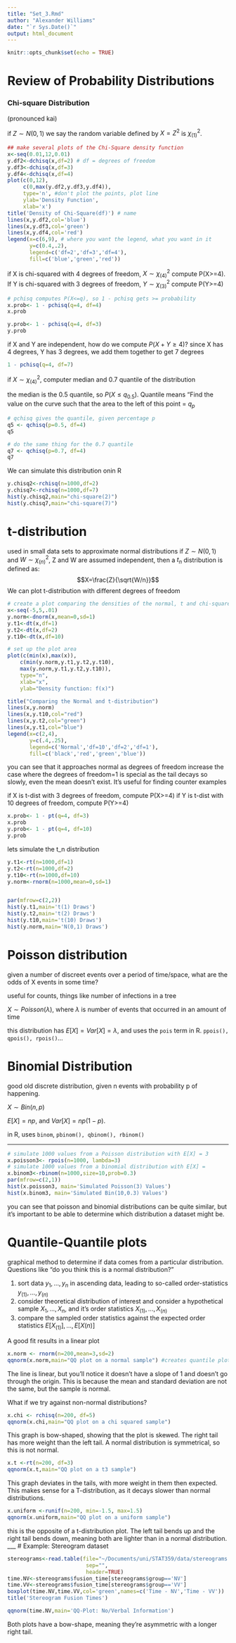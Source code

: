 ```yaml
---
title: "Set_3.Rmd"
author: "Alexander Williams"
date: "`r Sys.Date()`"
output: html_document
---
```


```r
knitr::opts_chunk$set(echo = TRUE)
```

# Review of Probability Distributions

### Chi-square Distribution
(pronounced kai)

if $Z\sim{}N(0,1)$ we say the random variable defined by $X=Z^2$ is $\chi^2_{(1)}$.


```r
## make several plots of the Chi-Square density function
x<-seq(0.01,12,0.01)
y.df2<-dchisq(x,df=2) # df = degrees of freedom
y.df3<-dchisq(x,df=3)
y.df4<-dchisq(x,df=4)
plot(c(0,12),
     c(0,max(y.df2,y.df3,y.df4)),
     type='n', #don't plot the points, plot line
     ylab='Density Function',
     xlab='x')
title('Density of Chi-Square(df)') # name
lines(x,y.df2,col='blue')
lines(x,y.df3,col='green')
lines(x,y.df4,col='red')
legend(x=c(6,9), # where you want the legend, what you want in it
       y=c(0.4,.2),
       legend=c('df=2','df=3','df=4'),
       fill=c('blue','green','red'))
```

if X is chi-squared with 4 degrees of freedom, $X\sim\chi^2_{(4)}$ compute P(X>=4).
If Y is chi-squared with 3 degrees of freedom, $Y\sim\chi^2_{(3)}$ compute P(Y>=4)
```r
# pchisq computes P(X<=q), so 1 - pchisq gets >= probability
x.prob<- 1 - pchisq(q=4, df=4)
x.prob

y.prob<- 1 - pchisq(q=4, df=3)
y.prob
```

if X and Y are independent, how do we compute $P(X+Y\geq4)$?
since X has 4 degrees, Y has 3 degrees, we add them together to get 7 degrees
```r
1 - pchisq(q=4, df=7)
```
if $X\sim\chi^2_{(4)}$, computer median and 0.7 quantile of the distribution

the median is the 0.5 quantile, so $P(X\leq{}q_{0.5})$. Quantile means "Find the 
value on the curve such that the area to the left of this point = $q_p$
```r
# qchisq gives the quantile, given percentage p
q5 <- qchisq(p=0.5, df=4)
q5

# do the same thing for the 0.7 quantile
q7 <- qchisq(p=0.7, df=4)
q7
```

We can simulate this distribution onin R
```r
y.chisq2<-rchisq(n=1000,df=2)
y.chisq7<-rchisq(n=1000,df=7)
hist(y.chisq2,main="chi-square(2)")
hist(y.chisq7,main="chi-square(7)")
```

# t-distribution
used in small data sets to approximate normal distributions
if $Z\sim{}N(0,1)$ and $W\sim\chi^2_{(n)}$, Z and W are assumed independent, then
a $t_n$ distribution is defined as:
$$X=\frac{Z}{\sqrt{W/n}}$$
We can plot t-distribution with different degrees of freedom
```r
# create a plot comparing the densities of the normal, t and chi-square distributions
x<-seq(-5,5,.01)
y.norm<-dnorm(x,mean=0,sd=1)
y.t1<-dt(x,df=1)
y.t2<-dt(x,df=2)
y.t10<-dt(x,df=10)

# set up the plot area
plot(c(min(x),max(x)),
    c(min(y.norm,y.t1,y.t2,y.t10),
    max(y.norm,y.t1,y.t2,y.t10)),
    type="n",
    xlab="x",
    ylab="Density function: f(x)")

title("Comparing the Normal and t-distribution")
lines(x,y.norm)
lines(x,y.t10,col="red")
lines(x,y.t2,col="green")
lines(x,y.t1,col="blue")
legend(x=c(2,4),
       y=c(.4,.25),
       legend=c('Normal','df=10','df=2','df=1'),
       fill=c('black','red','green','blue'))
```
you can see that it approaches normal as degrees of freedom increase
the case where the degrees of freedom=1 is special as the tail decays so slowly, even the mean doesn't exist. It's useful for finding counter examples

if X is t-dist with 3 degrees of freedom, compute P(X>=4)
if Y is t-dist with 10 degrees of freedom, compute P(Y>=4)
```r
x.prob<- 1 - pt(q=4, df=3)
x.prob
y.prob<- 1 - pt(q=4, df=10)
y.prob
```


lets simulate the t_n distribution
```r
y.t1<-rt(n=1000,df=1)
y.t2<-rt(n=1000,df=2)
y.t10<-rt(n=1000,df=10)
y.norm<-rnorm(n=1000,mean=0,sd=1)


par(mfrow=c(2,2))
hist(y.t1,main='t(1) Draws')
hist(y.t2,main='t(2) Draws')
hist(y.t10,main='t(10) Draws')
hist(y.norm,main='N(0,1) Draws')
```

# Poisson distribution
given a number of discreet events over a period of time/space, what are the odds of X events in some time?

useful for counts, things like number of infections in a tree

$X\sim{}Poisson(\lambda)$, where $\lambda$ is number of events that occurred in an amount of time


this distribution has $E[X]=Var[X]=\lambda$, and uses the `pois` term in R. `ppois(), qpois(), rpois()`...

# Binomial Distribution
good old discrete distribution, given n events with probability p of happening.

$X\sim{}Bin(n,p)$

$E[X]=np$, and $Var[X]=np(1-p)$.

in R, uses `binom`, `pbinom(), qbinom(), rbinom()`

___

```r
# simulate 1000 values from a Poisson distribution with E[X] = 3
x.poisson3<- rpois(n=1000, lambda=3)
# simulate 1000 values from a binomial distribution with E[X] = 
x.binom3<-rbinom(n=1000,size=10,prob=0.3)
par(mfrow=c(2,1))
hist(x.poisson3, main='Simulated Poisson(3) Values')
hist(x.binom3, main='Simulated Bin(10,0.3) Values')
```
you can see that poisson and binomial distributions can be quite similar, but it's important to be able to determine which distribution a dataset might be.

# Quantile-Quantile plots
graphical method to determine if data comes from a particular distribution. Questions like "do you think this is a normal distribution?"

1. sort data $y_1,...,y_n$ in ascending data, leading to so-called order-statistics $y_{(1)},...,y_{(n)}$
2. consider theoretical distribution of interest and consider a hypothetical sample $X_1,...,X_n$, and it's order statistics $X_{(1)},...,X_{(n)}$
3. compare the sampled order statistics against the expected order statistics $E[X_{(1)}],...,E[X{(n)}]$

A good fit results in a linear plot
```r
x.norm <- rnorm(n=200,mean=3,sd=2)
qqnorm(x.norm,main="QQ plot on a normal sample") #creates quantile plot against normal distribution
```
The line is linear, but you'll notice it doesn't have a slope of 1 and doesn't go through the origin. This is because the mean and standard deviation are not the same, but the sample is normal.

What if we try against non-normal distributions?
```r
x.chi <- rchisq(n=200, df=5)
qqnorm(x.chi,main="QQ plot on a chi squared sample")
```
This graph is bow-shaped, showing that the plot is skewed. The right tail has more weight than the left tail. A normal distribution is symmetrical, so this is not normal.
```r
x.t <-rt(n=200, df=3)
qqnorm(x.t,main="QQ plot on a t3 sample")
```
This graph deviates in the tails, with more weight in them then expected. This makes sense for a T-distribution, as it decays slower than normal distributions.
```r
x.uniform <-runif(n=200, min=-1.5, max=1.5)
qqnorm(x.uniform,main="QQ plot on a uniform sample")
```
this is the opposite of a t-distribution plot. The left tail bends up and the right tail bends down, meaning both are lighter than in a normal distribution.
___
# Example: Stereogram dataset
```r
stereograms<-read.table(file="~/Documents/uni/STAT359/data/stereograms.txt",
                         sep="",
                         header=TRUE)
time.NV<-stereograms$fusion_time[stereograms$group=='NV']
time.VV<-stereograms$fusion_time[stereograms$group=='VV']
boxplot(time.NV,time.VV,col='green',names=c('Time - NV','Time - VV'))
title('Stereogram Fusion Times')

qqnorm(time.NV,main='QQ-Plot: No/Verbal Information')

```
Both plots have a bow-shape, meaning they're asymmetric with a longer right tail.






